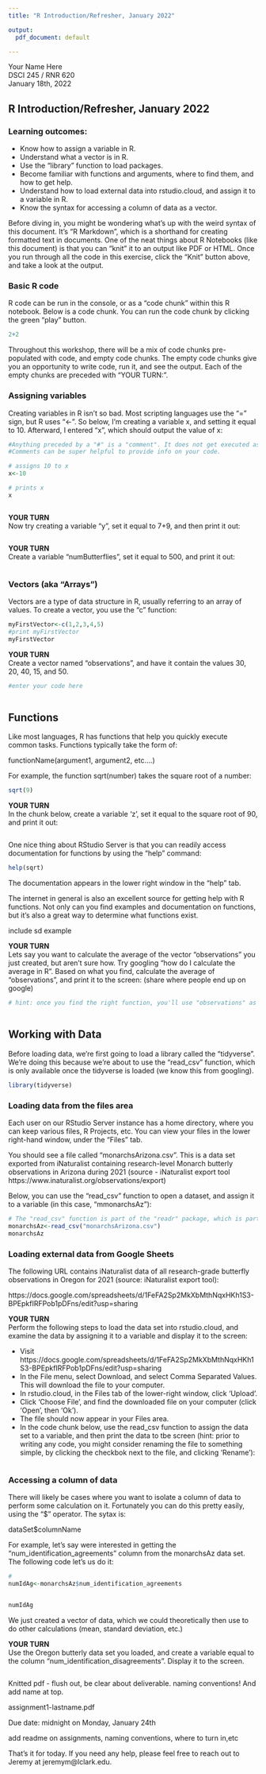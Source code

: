 ```yaml
---
title: "R Introduction/Refresher, January 2022"

output:
  pdf_document: default

---
```


Your Name Here  
DSCI 245 / RNR 620  
January 18th, 2022  



## R Introduction/Refresher, January 2022

### Learning outcomes:
* Know how to assign a variable in R.
* Understand what a vector is in R.
* Use the "library" function to load packages.
* Become familiar with functions and arguments, where to find them, and how to get help.
* Understand how to load external data into rstudio.cloud, and assign it to a variable in R.
* Know the syntax for accessing a column of data as a vector.


Before diving in, you might be wondering what's up with the weird syntax of this document. It's "R Markdown", which is a shorthand for creating formatted text in documents. One of the neat things about R Notebooks (like this document) is that you can "knit" it to an output like PDF or HTML. Once you run through all the code in this exercise, click the "Knit" button above, and take a look at the output. 


### Basic R code

R code can be run in the console, or as a "code chunk" within this R notebook. Below is a code chunk. You can run the code chunk by clicking the green "play" button.

```r
2+2
```

Throughout this workshop, there will be a mix of code chunks pre-populated with code, and empty code chunks. The empty code chunks give you an opportunity to write code, run it, and see the output. Each of the empty chunks are preceded with "YOUR TURN:".

### Assigning variables

Creating variables in R isn't so bad. Most scripting languages use the "=" sign, but R uses "<-". So below, I'm creating a variable x, and setting it equal to 10. Afterward, I entered "x", which should output the value of x:

```r

#Anything preceded by a "#" is a "comment". It does not get executed as code.
#Comments can be super helpful to provide info on your code.

# assigns 10 to x
x<-10

# prints x
x



```


**YOUR TURN**  
Now try creating a variable "y", set it equal to 7+9, and then print it out:
```r


```



**YOUR TURN**  
Create a variable "numButterflies", set it equal to 500, and print it out:

```r



```




### Vectors (aka "Arrays")

Vectors are a type of data structure in R, usually referring to an array of values. To create a vector, you use the "c" function:

```r
myFirstVector<-c(1,2,3,4,5)
#print myFirstVector
myFirstVector
```


**YOUR TURN**  
Create a vector named "observations", and have it contain the values 30, 20, 40, 15, and 50.

```r
#enter your code here



```



## Functions

Like most languages, R has functions that help you quickly execute common tasks. Functions typically take the form of:

functionName(argument1, argument2, etc....)

For example, the function sqrt(number) takes the square root of a number:

```r
sqrt(9)
```


**YOUR TURN**  
In the chunk below, create a variable 'z', set it equal to the square root of 90, and print it out:
```r


```

One nice thing about RStudio Server is that you can readily access documentation for functions by using the "help" command:

```r
help(sqrt)
```

The documentation appears in the lower right window in the "help" tab.


The internet in general is also an excellent source for getting help with R functions. Not only can you find examples and documentation on functions, but it's also a great way to determine what functions exist. 


include sd example

**YOUR TURN**  
Lets say you want to calculate the average of the vector "observations" you just created, but aren't sure how. Try googling "how do I calculate the average in R". Based on what you find, calculate the average of "observations", and print it to the screen:
(share where people end up on google)

```r
# hint: once you find the right function, you'll use "observations" as your argument



```






## Working with Data

Before loading data, we're first going to load a library called the "tidyverse". We're doing this because we're about to use the "read_csv" function, which is only available once the tidyverse is loaded (we know this from googling). 

```r
library(tidyverse)
```



### Loading data from the files area

Each user on our RStudio Server instance has a home directory, where you can keep various files, R Projects, etc. You can view your files in the lower right-hand window, under the "Files" tab.

You should see a file called "monarchsArizona.csv". This is a data set exported from iNaturalist containing research-level Monarch butterly observations in Arizona during 2021 (source - iNaturalist export tool https://www.inaturalist.org/observations/export)

Below, you can use the "read_csv" function to open a dataset, and assign it to a variable (in this case, "mmonarchsAz"):




```r
# The "read_csv" function is part of the "readr" package, which is part of the tidyverse.
monarchsAz<-read_csv("monarchsArizona.csv")
monarchsAz
```




### Loading external data from Google Sheets

The following URL contains iNaturalist data of all research-grade butterfly observations in Oregon for 2021 (source: iNaturalist export tool):

https://docs.google.com/spreadsheets/d/1FeFA2Sp2MkXbMthNqxHKh1S3-BPEpkfIRFPob1pDFns/edit?usp=sharing


**YOUR TURN**  
Perform the following steps to load the data set into rstudio.cloud, and examine the data by assigning it to a variable and display it to the screen:

* Visit https://docs.google.com/spreadsheets/d/1FeFA2Sp2MkXbMthNqxHKh1S3-BPEpkfIRFPob1pDFns/edit?usp=sharing
* In the File menu, select Download, and select Comma Separated Values. This will download the file to your computer.
* In rstudio.cloud, in the Files tab of the lower-right window, click 'Upload'.
* Click 'Choose File', and find the downloaded file on your computer (click 'Open', then 'Ok').
* The file should now appear in your Files area. 
* In the code chunk below, use the read_csv function to assign the data set to a variable, and then print the data to tbe screen (hint: prior to writing any code, you might consider renaming the file to something simple, by clicking the checkbok next to the file, and clicking 'Rename'):

```r






```


### Accessing a column of data

There will likely be cases where you want to isolate a column of data to perform some calculation on it. Fortunately you can do this pretty easily, using the "$" operator. The sytax is:

dataSet$columnName

For example, let's say were interested in getting the "num_identification_agreements" column from the monarchsAz data set. The following code let's us do it:

```r
# 
numIdAg<-monarchsAz$num_identification_agreements


numIdAg


```

We just created a vector of data, which we could theoretically then use to do other calculations (mean, standard deviation, etc.)


**YOUR TURN**  
Use the Oregon butterly data set you loaded, and create a variable equal to the column "num_identification_disagreements". Display it to the screen.

```r




```


Knitted pdf - flush out, be clear about deliverable. naming conventions! And add name at top. 

assignment1-lastname.pdf

Due date: midnight on Monday, January 24th 

add readme on assignments, naming conventions, where to turn in,etc

That's it for today. If you need any help, please feel free to reach out to Jeremy at jeremym@lclark.edu.



